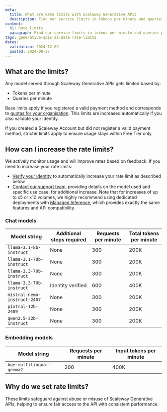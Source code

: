 ```yaml
---
meta:
  title: What are Rate limits with Scaleway Generative APIs
  description: Find our service limits in tokens per minute and queries per minute
content:
  h1: Rate limits
  paragraph: Find our service limits in tokens per minute and queries per minute
tags: generative-apis ai-data rate-limits
dates:
  validation: 2024-12-09
  posted: 2024-08-27
---
```


## What are the limits?

Any model served through Scaleway Generative APIs gets limited based by:
- Tokens per minute
- Queries per minute

Base limits apply if you registered a valid payment method and corresponds to [quotas for your organisation](https://www.scaleway.com/en/docs/organizations-and-projects/additional-content/organization-quotas/). This limits are increased automatically if you also validate your identity. 

<Message type="tip">
If you created a Scaleway Account but did not register a valid payment method, stricter limits apply to ensure usage stays within Free Tier only.
</Message>

## How can I increase the rate limits?

We actively monitor usage and will improve rates based on feedback.
If you need to increase your rate limits:
- [Verify your identity](/account/how-to/verify-identity/) to automatically increase your rate limit as described below
- [Contact our support team](https://console.scaleway.com/support/create), providing details on the model used and specific use case, for additional increase.
Note that for increases of up to x5 or x10 volumes, we highly recommend using dedicated deployments with [Managed Inference](https://console.scaleway.com/inference/deployments), which provides exactly the same features and API compatibility.

### Chat models

| Model string | Additional steps required | Requests per minute | Total tokens per minute |
|-----------------|-----------------|-----------------|-----------------|
| `llama-3.1-8b-instruct` | None | 300 | 200K |
| `llama-3.1-70b-instruct` | None | 300 | 200K |
| `llama-3.3-70b-instruct` | None | 300 | 200K |
| `llama-3.3-70b-instruct` | Identity verified | 600 | 400K |
| `mistral-nemo-instruct-2407`| None | 300 | 200K |
| `pixtral-12b-2409`| None | 300 | 200K |
| `qwen2.5-32b-instruct`| None | 300 | 200K |

### Embedding models 

| Model string | Requests per minute | Input tokens per minute |
|-----------------|-----------------|-----------------|
| `bge-multilingual-gemma2` | 300 | 400K |

## Why do we set rate limits?

These limits safeguard against abuse or misuse of Scaleway Generative APIs, helping to ensure fair access to the API with consistent performance.
